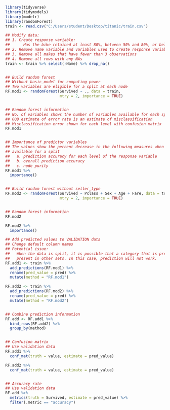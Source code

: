 ```r
library(tidyverse)
library(tidymodels)
library(modelr)
library(randomForest)
train <- read.csv("C:/Users/student/Desktop/titanic/train.csv")
```

```r
## Modify data:
## 1. Create response variable: 
##      Has the bike retained at least 80%, between 50% and 80%, or below 50% of the showroom price?
## 2. Remove name variable and variables used to create response variable
## 3. Remove all makes that have fewer than 3 observations
## 4. Remove all rows with any NAs
train <- train %>% select(-Name) %>% drop_na()


## Build random forest
## Without basic_model for computing power
## Two variables are eligible for a split at each node
RF.mod1 <- randomForest(Survived ~ ., data = train,
                        mtry = 2, importance = TRUE)


## Random forest information
## No. of variables shows the number of variables available for each split
## OOB estimate of error rate is an estimate of misclassification
## Misclassification error shown for each level with confusion matrix
RF.mod1


## Importance of predictor variables
## The values show the percent decrease in the following measures when each variable is not 
## available for a split 
##   a. prediction accuracy for each level of the response variable
##   b. overall prediction accuracy
##   c. node purity
RF.mod1 %>% 
  importance()


## Build random forest without seller_type
RF.mod2 <- randomForest(Survived ~ Pclass + Sex + Age + Fare, data = train,
                        mtry = 2, importance = TRUE)


## Random forest information
RF.mod2

RF.mod2 %>% 
  importance()

## Add predicted values to VALIDATION data
## Change default column names
## Potential issue: 
##   When the data is split, it is possible that a category that is present in one set is not 
##   present in other sets. In this case, prediction will not work.
RF.add1 <- train %>%
  add_predictions(RF.mod1) %>%
  rename(pred_value = pred) %>%
  mutate(method = "RF.mod1")

RF.add2 <- train %>%
  add_predictions(RF.mod2) %>%
  rename(pred_value = pred) %>%
  mutate(method = "RF.mod2")


## Combine prediction information
RF.add <- RF.add1 %>%
  bind_rows(RF.add2) %>%
  group_by(method)


## Confusion matrix
## Use validation data
RF.add1 %>%
  conf_mat(truth = value, estimate = pred_value)

RF.add2 %>%
  conf_mat(truth = value, estimate = pred_value)


## Accuracy rate
## Use validation data
RF.add %>%
  metrics(truth = Survived, estimate = pred_value) %>%
  filter(.metric == "accuracy")
```

